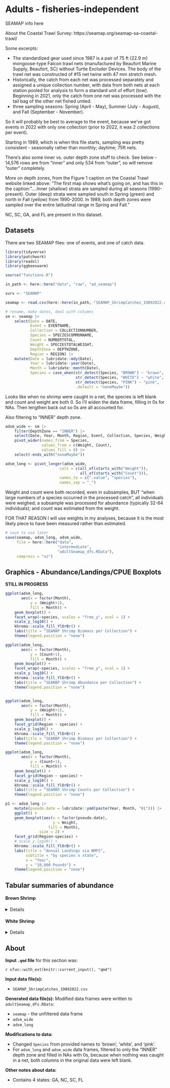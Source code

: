 # Adults - fisheries-independent  

SEAMAP info here  

About the Coastal Trawl Survey: https://seamap.org/seamap-sa-coastal-trawl/  

Some excerpts:  

-  The standardized gear used since 1987 is a pair of 75 ft (22.9 m) mongoose-type Falcon trawl nets (manufactured by Beaufort Marine Supply, Beaufort, SC) without Turtle Excluder Devices. The body of the trawl net was constructed of #15 net twine with 47 mm stretch mesh.  
-  Historically, the catch from each net was processed separately and assigned a unique collection number, with data from both nets at each station pooled for analysis to form a standard unit of effort (tow). Beginning in 2021, only the catch from one net was processed with the tail bag of the other net fished untied.  
-  three sampling seasons: Spring (April - May), Summer (July - August), and Fall (September - November).

So it will probably be best to average to the event, because we've got events in 2022 with only one collection (prior to 2022, it was 2 collections per event).  

Starting in 1989, which is when this file starts, sampling was pretty consistent - seasonally rather than monthly; daytime; 75ft nets.  

There's also some inner vs. outer depth zone stuff to check. See below -  14,576 rows are from "inner" and only 534 from "outer", so will remove "outer" completely.    

More on depth zones, from the Figure 1 caption on the Coastal Trawl website linked above: "The first map shows what's going on, and has this in the caption: "....Inner (shallow) strata are sampled during all seasons (1990-present). Outer (deep) strata were sampled south in Spring (green) and north in Fall (yellow) from 1990-2000. In 1989, both depth zones were sampled over the entire latitudinal range in Spring and Fall."

NC, SC, GA, and FL are present in this dataset.  


## Datasets

There are two SEAMAP files: one of events, and one of catch data.  

```r
library(tidyverse)
library(patchwork)
library(readxl)
library(ggbeeswarm)

source("functions.R")

in_path <- here::here("data", "raw", "ad_seamap")

surv <- "SEAMAP"
```

```r
seamap <- read.csv(here::here(in_path, "SEAMAP_ShrimpCatches_19892022.csv"))
```

```r
# rename, make dates, deal with columns
sm <- seamap |> 
    select(Date = DATE,
           Event = EVENTNAME,
           Collection = COLLECTIONNUMBER,
           Species = SPECIESCOMMONNAME,
           Count = NUMBERTOTAL,
           Weight = SPECIESTOTALWEIGHT,
           DepthZone = DEPTHZONE,
           Region = REGION) |> 
    mutate(Date = lubridate::mdy(Date),
           Year = lubridate::year(Date),
           Month = lubridate::month(Date),
           Species = case_when(str_detect(Species, "BROWN") ~ "brown",
                               str_detect(Species, "WHITE") ~ "white",
                               str_detect(Species, "PINK") ~ "pink",
                               .default = "noneMaybe"))

```

Looks like when no shrimp were caught in a net, the species is left blank and count and weight are both 0. So I'll widen the data frame, filling in 0s for NAs. Then lengthen back out so 0s are all accounted for.  

Also filtering to "INNER" depth zone.  

```r
adsm_wide <- sm |> 
    filter(DepthZone == "INNER") |> 
    select(Date, Year, Month, Region, Event, Collection, Species, Weight, Count) |> 
    pivot_wider(names_from = Species,
                values_from = c(Weight, Count),
                values_fill = 0) |> 
    select(-ends_with("noneMaybe"))

adsm_long <- pivot_longer(adsm_wide,
                        cols = c(all_of(starts_with("Weight")),
                                 all_of(starts_with("Count"))),
                        names_to = c(".value", "species"),
                        names_sep = "_")

```

Weight and count were both recorded, even in subsamples, BUT "when large numbers of a species occurred in the processed catch", all individuals were weighed; a subsample was processed for abundance (typically 32-64 individuals); and count was estimated from the weight.  

FOR THAT REASON I will use weights in my analyses, because it is the most likely piece to have been measured rather than estimated.  



```r
# save to use later
save(seamap, adsm_long, adsm_wide,
     file = here::here("data",
                       "intermediate",
                       "adultSeamap_dfs.RData"),
     compress = "xz")
```


## Graphics - Abundance/Landings/CPUE Boxplots  

**STILL IN PROGRESS**  

```r
ggplot(adsm_long,
       aes(x = factor(Month),
           y = (Weight+1),
           fill = Month)) +
    geom_boxplot() +
    facet_wrap(~species, scales = "free_y", ncol = 1) +
    scale_y_log10() +
    khroma::scale_fill_YlOrBr() +
    labs(title = "SEAMAP Shrimp Biomass per Collection") +
    theme(legend.position = "none")

ggplot(adsm_long,
       aes(x = factor(Month),
           y = (Count+1),
           fill = Month)) +
    geom_boxplot() +
    facet_wrap(~species, scales = "free_y", ncol = 1) +
    scale_y_log10() +
    khroma::scale_fill_YlOrBr() +
    labs(title = "SEAMAP Shrimp Abundance per Collection") +
    theme(legend.position = "none")


ggplot(adsm_long,
       aes(x = factor(Month),
           y = (Weight+1),
           fill = Month)) +
    geom_boxplot() +
    facet_grid(Region ~ species) +
    scale_y_log10() +
    khroma::scale_fill_YlOrBr() +
    labs(title = "SEAMAP Shrimp Biomass per Collection") +
    theme(legend.position = "none")

ggplot(adsm_long,
       aes(x = factor(Month),
           y = (Count+1),
           fill = Month)) +
    geom_boxplot() +
    facet_grid(Region ~ species) +
    scale_y_log10() +
    khroma::scale_fill_YlOrBr() +
    labs(title = "SEAMAP Shrimp Counts per Collection") +
    theme(legend.position = "none")
```


```r
p1 <- adsm_long |> 
    mutate(pseudo.date = lubridate::ymd(paste(Year, Month, "01"))) |> 
    ggplot() + 
    geom_boxplot(aes(x = factor(pseudo.date),
                     y = Weight,
                   fill = Month),
               size = 2) +
    facet_grid(Region~species) +
    # scale_y_log10() +
    khroma::scale_fill_YlOrBr() +
    labs(title = "Annual Landings via NMFS",
         subtitle = "by species x state",
         x = "Year",
         y = "10,000 Pounds") +
    theme(legend.position = "none")


```



## Tabular summaries of abundance

#### Brown Shrimp  

<details>

::: {.content-visible when-format="html"}
<summary>Click to expand</summary>
:::

```r
#| label: tbl-brown
#| tbl-cap: "Brown shrimp SEAMAP summary"
adsm_long |> 
    filter(species == "brown") |> 
    skimr::skim_without_charts()
```

</details>

#### White Shrimp  

<details>

::: {.content-visible when-format="html"}
<summary>Click to expand</summary>
:::

```r
#| label: tbl-white
#| tbl-cap: "White shrimp SEAMAP summary"
adsm_long |> 
    filter(species == "white") |> 
    skimr::skim_without_charts()
```

</details>




## About

**Input `.qmd` file** for this section was:

`r xfun::with_ext(knitr::current_input(), "qmd")`

**Input data file(s):**

-   `SEAMAP_ShrimpCatches_19892022.csv`  

**Generated data file(s):** Modified data frames were written to `adultSeamap_dfs.RData`:

-   `seamap` - the unfiltered data frame
-   `adsm_wide`
-   `adsm_long`


**Modifications to data:**

-   Changed `Species` from provided names to 'brown', 'white', and 'pink'.\
-   For `adsm_long` and `adsm_wide` data frames, filtered to only the "INNER" depth zone and filled in NAs with 0s, because when nothing was caught in a net, both columns in the original data were left blank.    

**Other notes about data:**

-   Contains 4 states: GA, NC, SC, FL  
